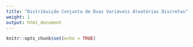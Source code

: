 ```yaml
---
title: "Distribuição Conjunta de Duas Variáveis Aleatórias Discretas"
weight: 1
output: html_document
---
```



<script src="/math-code.js"></script> 
<script async 
src="//mathjax.rstudio.com/latest/MathJax.js?config=TeX-MML-AM_CHTML"> 
</script>

```r
knitr::opts_chunk$set(echo = TRUE)
```




